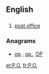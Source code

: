 {{also|Appendix:Variations of "po"}}
==English==

==={{abbreviation}}===
{{en-abbr}}

# [[post office]]

===Anagrams===
* [[op#English|op]] , [[op.#English|op.]], [[OP#English|OP]]

[[et:P.O.]]
[[fr:P.O.]]